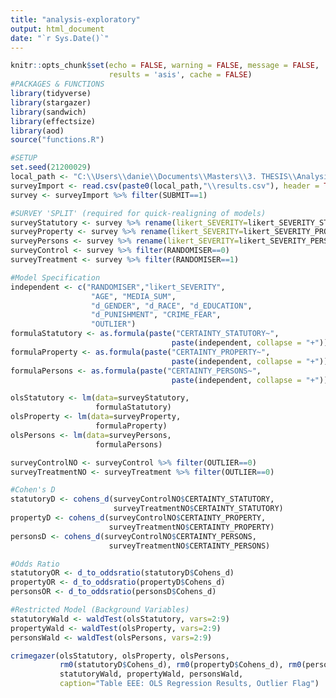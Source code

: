 ```yaml
---
title: "analysis-exploratory"
output: html_document
date: "`r Sys.Date()`"
---
```


```r
knitr::opts_chunk$set(echo = FALSE, warning = FALSE, message = FALSE, 
                      results = 'asis', cache = FALSE)
#PACKAGES & FUNCTIONS
library(tidyverse)
library(stargazer)
library(sandwich)
library(effectsize)
library(aod)
source("functions.R")

#SETUP
set.seed(21200029)
local_path <- "C:\\Users\\danie\\Documents\\Masters\\3. THESIS\\Analysis"
surveyImport <- read.csv(paste0(local_path,"\\results.csv"), header = TRUE)
survey <- surveyImport %>% filter(SUBMIT==1)

#SURVEY 'SPLIT' (required for quick-realigning of models)
surveyStatutory <- survey %>% rename(likert_SEVERITY=likert_SEVERITY_STATUTORY)
surveyProperty <- survey %>% rename(likert_SEVERITY=likert_SEVERITY_PROPERTY)
surveyPersons <- survey %>% rename(likert_SEVERITY=likert_SEVERITY_PERSONS)
surveyControl <- survey %>% filter(RANDOMISER==0)
surveyTreatment <- survey %>% filter(RANDOMISER==1)
```

```r
#Model Specification
independent <- c("RANDOMISER","likert_SEVERITY",
                  "AGE", "MEDIA_SUM",
                  "d_GENDER", "d_RACE", "d_EDUCATION", 
                  "d_PUNISHMENT", "CRIME_FEAR",
                  "OUTLIER")
formulaStatutory <- as.formula(paste("CERTAINTY_STATUTORY~", 
                                    paste(independent, collapse = "+")))
formulaProperty <- as.formula(paste("CERTAINTY_PROPERTY~", 
                                    paste(independent, collapse = "+")))
formulaPersons <- as.formula(paste("CERTAINTY_PERSONS~", 
                                    paste(independent, collapse = "+")))
```

```r
olsStatutory <- lm(data=surveyStatutory,
                   formulaStatutory)
olsProperty <- lm(data=surveyProperty,
                   formulaProperty)
olsPersons <- lm(data=surveyPersons,
                   formulaPersons)
```

```r
surveyControlNO <- surveyControl %>% filter(OUTLIER==0)
surveyTreatmentNO <- surveyTreatment %>% filter(OUTLIER==0)

#Cohen's D
statutoryD <- cohens_d(surveyControlNO$CERTAINTY_STATUTORY,
                       surveyTreatmentNO$CERTAINTY_STATUTORY)
propertyD <- cohens_d(surveyControlNO$CERTAINTY_PROPERTY,
                      surveyTreatmentNO$CERTAINTY_PROPERTY)
personsD <- cohens_d(surveyControlNO$CERTAINTY_PERSONS,
                      surveyTreatmentNO$CERTAINTY_PERSONS)

#Odds Ratio
statutoryOR <- d_to_oddsratio(statutoryD$Cohens_d)
propertyOR <- d_to_oddsratio(propertyD$Cohens_d)
personsOR <- d_to_oddsratio(personsD$Cohens_d)

#Restricted Model (Background Variables)
statutoryWald <- waldTest(olsStatutory, vars=2:9)
propertyWald <- waldTest(olsProperty, vars=2:9)
personsWald <- waldTest(olsPersons, vars=2:9)
```

```r
crimegazer(olsStatutory, olsProperty, olsPersons,
           rm0(statutoryD$Cohens_d), rm0(propertyD$Cohens_d), rm0(personsD$Cohens_d),
           statutoryWald, propertyWald, personsWald,
           caption="Table EEE: OLS Regression Results, Outlier Flag")
```